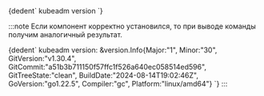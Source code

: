 
<CodeBlock language="bash">
  {dedent`
        kubeadm version
    `}
</CodeBlock>

:::note
Если компонент корректно установился, то при выводе команды получим аналогичный результат.

<CodeBlock language="bash">
  {dedent`
        kubeadm version: &version.Info{Major:"1", Minor:"30", GitVersion:"v1.30.4", GitCommit:"a51b3b711150f57ffc1f526a640ec058514ed596", GitTreeState:"clean", BuildDate:"2024-08-14T19:02:46Z", GoVersion:"go1.22.5", Compiler:"gc", Platform:"linux/amd64"}
    `}
</CodeBlock>
:::
